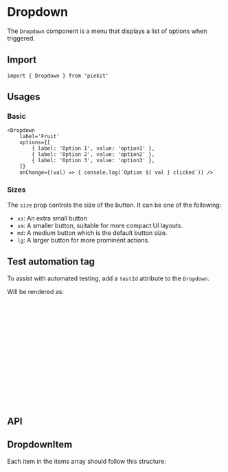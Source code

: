 
<Meta of={DropdownStories} />

# Dropdown

The `Dropdown` component is a menu that displays a list of options when triggered. 

## Import

```tsx
import { Dropdown } from 'piekit'
```

## Usages

### Basic

<Canvas
    of={DropdownStories.Basic}
    sourceState='none' />

```tsx
<Dropdown
    label='Fruit'
    options={[
        { label: 'Option 1', value: 'option1' },
        { label: 'Option 2', value: 'option2' },
        { label: 'Option 3', value: 'option3' },
    ]}
    onChange={(val) => { console.log(`Option ${ val } clicked`)} />
```

### Sizes

The `size` prop controls the size of the button. It can be one of the following:
- `xs`: An extra small button
- `sm`: A smaller button, suitable for more compact UI layouts.
- `md`: A medium button which is the default button size.
- `lg`: A larger button for more prominent actions.

<Canvas of={DropdownStories.Size} />

## Test automation tag

To assist with automated testing, add a `testId` attribute to the `Dropdown`.

<Canvas of={DropdownStories.Basic} />

Will be rendered as:

```html
<div data-testid="ta-dropdown">
    <button data-testid="ta-dropdown-toggle">
        <span data-testid="ta-dropdown-label">...</span>
        <svg></svg>
    </button>
    <div>
        <ul data-testid="ta-dropdown-dropdown">
            <li>
                <a data-testid="ta-dropdown-option-0">...</a>
            </li>
            <li>
                <a data-testid="ta-dropdown-option-1">...</a>
            </li>
        </ul>
    </div>
</div>
```

## API

<ArgTypes />

## DropdownItem

Each item in the items array should follow this structure:

```ts
interface DropdownItem {
    label: string;
    value: string | number;
}
```
